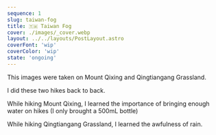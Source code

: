 ```yaml
---
sequence: 1
slug: taiwan-fog
title: 🇹🇼 Taiwan Fog
cover: ./images/_cover.webp
layout: ../../layouts/PostLayout.astro
coverFont: 'wip'
coverColor: 'wip'
state: 'ongoing'
---
```


This images were taken on Mount Qixing and Qingtiangang Grassland.

I did these two hikes back to back. 

While hiking Mount Qixing, I learned the importance of bringing enough water on hikes (I only brought a 500mL bottle)

While hiking Qingtiangang Grassland, I learned the awfulness of rain.

<ImageGallery images={[I1]} />